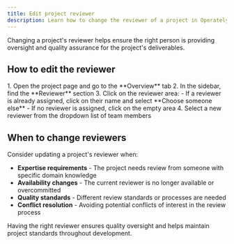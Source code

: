 ```yaml
---
title: Edit project reviewer
description: Learn how to change the reviewer of a project in Operately.
---
```



Changing a project's reviewer helps ensure the right person is providing oversight and quality assurance for the project's deliverables.

## How to edit the reviewer

<Steps>
1. Open the project page and go to the **Overview** tab
2. In the sidebar, find the **Reviewer** section
3. Click on the reviewer area:
   - If a reviewer is already assigned, click on their name and select **Choose someone else**
   - If no reviewer is assigned, click on the empty area
4. Select a new reviewer from the dropdown list of team members
</Steps>

## When to change reviewers

Consider updating a project's reviewer when:

- **Expertise requirements** - The project needs review from someone with specific domain knowledge
- **Availability changes** - The current reviewer is no longer available or overcommitted
- **Quality standards** - Different review standards or processes are needed
- **Conflict resolution** - Avoiding potential conflicts of interest in the review process

Having the right reviewer ensures quality oversight and helps maintain project standards throughout development.